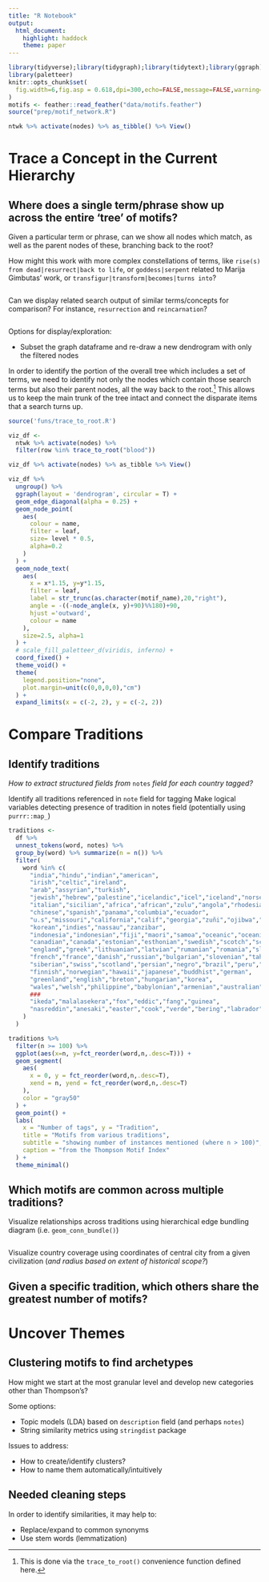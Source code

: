 ```yaml
---
title: "R Notebook"
output:
  html_document:
    highlight: haddock
    theme: paper
---
```


```r
library(tidyverse);library(tidygraph);library(tidytext);library(ggraph);library(visNetwork)
library(paletteer)
knitr::opts_chunk$set(
  fig.width=6,fig.asp = 0.618,dpi=300,echo=FALSE,message=FALSE,warning=FALSE
)
motifs <- feather::read_feather("data/motifs.feather")
source("prep/motif_network.R")
```

```r
ntwk %>% activate(nodes) %>% as_tibble() %>% View()
```

# Trace a Concept in the Current Hierarchy

## Where does a single term/phrase show up across the entire 'tree' of motifs?

Given a particular term or phrase, can we show all nodes which match, as well as the parent nodes of these, branching back to the root?

How might this work with more complex constellations of terms, like `rise(s) from dead|resurrect|back to life`, or `goddess|serpent` related to Marija Gimbutas' work, or `transfigur|transform|becomes|turns into`?

```r

```


Can we display related search output of similar terms/concepts for comparison?  For instance, `resurrection` and `reincarnation`?

```r

```


Options for display/exploration:


- Subset the graph dataframe and re-draw a new dendrogram with only the filtered nodes

In order to identify the portion of the overall tree which includes a set of terms, we need to identify not only the nodes which contain those search terms but also their parent nodes, all the way back to the root.^[This is done via the `trace_to_root()` convenience function defined here.]  This allows us to keep the main trunk of the tree intact and connect the disparate items that a search turns up.

```r
source('funs/trace_to_root.R')
```

```r
viz_df <-
  ntwk %>% activate(nodes) %>% 
  filter(row %in% trace_to_root("blood"))

viz_df %>% activate(nodes) %>% as_tibble %>% View()
```


```r
viz_df %>%
  ungroup() %>%
  ggraph(layout = 'dendrogram', circular = T) + 
  geom_edge_diagonal(alpha = 0.25) +
  geom_node_point(
    aes(
      colour = name,
      filter = leaf,
      size= level * 0.5, 
      alpha=0.2
    )
  ) +
  geom_node_text(
    aes(
      x = x*1.15, y=y*1.15, 
      filter = leaf, 
      label = str_trunc(as.character(motif_name),20,"right"), 
      angle = -((-node_angle(x, y)+90)%%180)+90, 
      hjust ='outward', 
      colour = name
    ), 
    size=2.5, alpha=1
  ) +
  # scale_fill_paletteer_d(viridis, inferno) +
  coord_fixed() +
  theme_void() +
  theme(
    legend.position="none",
    plot.margin=unit(c(0,0,0,0),"cm")
  ) +
  expand_limits(x = c(-2, 2), y = c(-2, 2))

```

# Compare Traditions

## Identify traditions

*How to extract structured fields from* `notes` *field for each country tagged?*

Identify all traditions referenced in `note` field for tagging
Make logical variables detecting presence of tradition in notes field (potentially using `purrr::map_`)

```r
traditions <-
  df %>%
  unnest_tokens(word, notes) %>%
  group_by(word) %>% summarize(n = n()) %>%
  filter(
    word %in% c(
      "india","hindu","indian","american",
      "irish","celtic","ireland",
      "arab","assyrian","turkish",
      "jewish","hebrew","palestine","icelandic","icel","iceland","norse",
      "italian","sicilian","africa","african","zulu","angola","rhodesia","cameroon","congo","nigeria","egypt","egyptian","yoruba","swahili","madagascar","togo","masai","surinam","bantu","liberia","senegambia",
      "chinese","spanish","panama","columbia","ecuador",
      "u.s","missouri","california","calif","georgia","zuñi","ojibwa","cherokee","blackfoot","apache","pueblo","cheyenne","iroquois","mexican","alaska","dakota","arapaho","choctaw","penobscot","hiawatha","tarahumare",
      "korean","indies","nassau","zanzibar",
      "indonesia","indonesian","fiji","maori","samoa","oceanic","oceania","melanesia","melanesian","polynesian","polynesia","micronesia","micronesian","honolulu","hawaiian","sumatra","malay","philippines","java","papuan","raratonga",
      "canadian","canada","estonian","esthonian","swedish","scotch","scottish","britain","british","prussian",
      "england","greek","lithuanian","latvian","rumanian","romania","slavic","eskimo","kodiak","austrian",
      "french","france","danish","russian","bulgarian","slovenian","tahiti","tahltan","rarotonga","jamaica","flemish","burmese","circassian",
      "siberian","swiss","scotland","persian","negro","brazil","peru","argentina","aztec","inca","amazon","hebrides","creole","haitian",
      "finnish","norwegian","hawaii","japanese","buddhist","german",
      "greenland","english","breton","hungarian","korea",
      "wales","welsh","philippine","babylonian","armenian","australian","australia","araucanian","antigua","cyprus",
      ###
      "ikeda","malalasekera","fox","eddic","fang","guinea",
      "nasreddin","anesaki","easter","cook","verde","bering","labrador","wakweli","jijena","crow","snorra","marshall","zealand","nederlandsche","nederlandsch","tlingit","ashanti","teton","yagua","sherente","tehuelche","tenetehara","berbères"
    )
  )

```


```r
traditions %>%
  filter(n >= 100) %>%
  ggplot(aes(x=n, y=fct_reorder(word,n,.desc=T))) +
  geom_segment(
    aes(
      x = 0, y = fct_reorder(word,n,.desc=T),
      xend = n, yend = fct_reorder(word,n,.desc=T)
    ),
    color = "gray50"
  ) +
  geom_point() +
  labs(
    x = "Number of tags", y = "Tradition", 
    title = "Motifs from various traditions",
    subtitle = "showing number of instances mentioned (where n > 100)",
    caption = "from the Thompson Motif Index"
  ) +
  theme_minimal()
```


## Which motifs are common across multiple traditions?

Visualize relationships across traditions using hierarchical edge bundling diagram (i.e. `geom_conn_bundle()`)

```r

```

Visualize country coverage using coordinates of central city from a given civilization (*and radius based on extent of historical scope?*)

## Given a specific tradition, which others share the greatest number of motifs?

# Uncover Themes

## Clustering motifs to find archetypes

How might we start at the most granular level and develop new categories other than Thompson's?

Some options:

- Topic models (LDA) based on `description` field (and perhaps `notes`)
- String similarity metrics using `stringdist` package

Issues to address:

- How to create/identify clusters?
- How to name them automatically/intuitively

## Needed cleaning steps

In order to identify similarities, it may help to:

- Replace/expand to common synonyms
- Use stem words (lemmatization)

